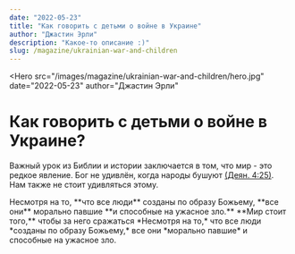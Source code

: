```yaml
---
date: "2022-05-23"
title: "Как говорить с детьми о войне в Украине"
author: "Джастин Эрли"
description: "Какое-то описание :)"
slug: /magazine/ukrainian-war-and-children
---
```


<Hero
  src="/images/magazine/ukrainian-war-and-children/hero.jpg"
  date="2022-05-23"
  author="Джастин Эрли"
>
  # Как говорить <Highlighted color="--accent-green">с детьми</Highlighted> о войне в Украине?
</Hero>

Важный урок из Библии и истории заключается в том, что мир - это редкое явление. Бог не удивлён,
когда народы бушуют [(Деян. 4:25)](#). Нам также не стоит удивляться этому.

<Quote author="Костя Куделько">
  Несмотря на то, **что все люди** созданы по образу Божьему, **все они** морально павшие **и
  способные на ужасное зло.**
</Quote>

<Thought>
  **Мир стоит того,** чтобы за него
  <HighlightedTextBlock color="--accent-yellow">сражаться</HighlightedTextBlock>
</Thought>

<ColoredTextBlock color="--accent-blue">
  *Несмотря на то,* что все люди *созданы по образу Божьему,* все они *морально павшие* и способные
  на ужасное зло.
</ColoredTextBlock>

<LowestImage src="/images/magazine/ukrainian-war-and-children/eyes.jpg" isRounded />

<HighestImage src="/images/magazine/ukrainian-war-and-children/hands.jpg" isSemicircular />
